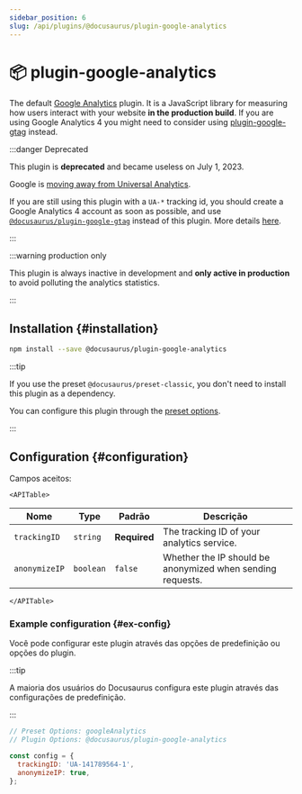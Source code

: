 ```yaml
---
sidebar_position: 6
slug: /api/plugins/@docusaurus/plugin-google-analytics
---
```


# 📦 plugin-google-analytics


The default [Google Analytics](https://developers.google.com/analytics/devguides/collection/analyticsjs/) plugin. It is a JavaScript library for measuring how users interact with your website **in the production build**. If you are using Google Analytics 4 you might need to consider using [plugin-google-gtag](./plugin-google-gtag.mdx) instead.

:::danger Deprecated

This plugin is **deprecated** and became useless on July 1, 2023.

Google is [moving away from Universal Analytics](https://blog.google/products/marketingplatform/analytics/prepare-for-future-with-google-analytics-4/).

If you are still using this plugin with a `UA-*` tracking id, you should create a Google Analytics 4 account as soon as possible, and use [`@docusaurus/plugin-google-gtag`](./plugin-google-gtag.mdx) instead of this plugin. More details [here](https://github.com/facebook/docusaurus/issues/7221).

:::

:::warning production only

This plugin is always inactive in development and **only active in production** to avoid polluting the analytics statistics.

:::

## Installation {#installation}

```bash npm2yarn
npm install --save @docusaurus/plugin-google-analytics
```

:::tip

If you use the preset `@docusaurus/preset-classic`, you don't need to install this plugin as a dependency.

You can configure this plugin through the [preset options](../../using-plugins.mdx#docusauruspreset-classic).

:::

## Configuration {#configuration}

Campos aceitos:

```mdx-code-block
<APITable>
```

| Nome          | Type      | Padrão       | Descrição                                                  |
| ------------- | --------- | ------------ | ---------------------------------------------------------- |
| `trackingID`  | `string`  | **Required** | The tracking ID of your analytics service.                 |
| `anonymizeIP` | `boolean` | `false`      | Whether the IP should be anonymized when sending requests. |

```mdx-code-block
</APITable>
```

### Example configuration {#ex-config}

Você pode configurar este plugin através das opções de predefinição ou opções do plugin.

:::tip

A maioria dos usuários do Docusaurus configura este plugin através das configurações de predefinição.

:::

```js config-tabs
// Preset Options: googleAnalytics
// Plugin Options: @docusaurus/plugin-google-analytics

const config = {
  trackingID: 'UA-141789564-1',
  anonymizeIP: true,
};
```
